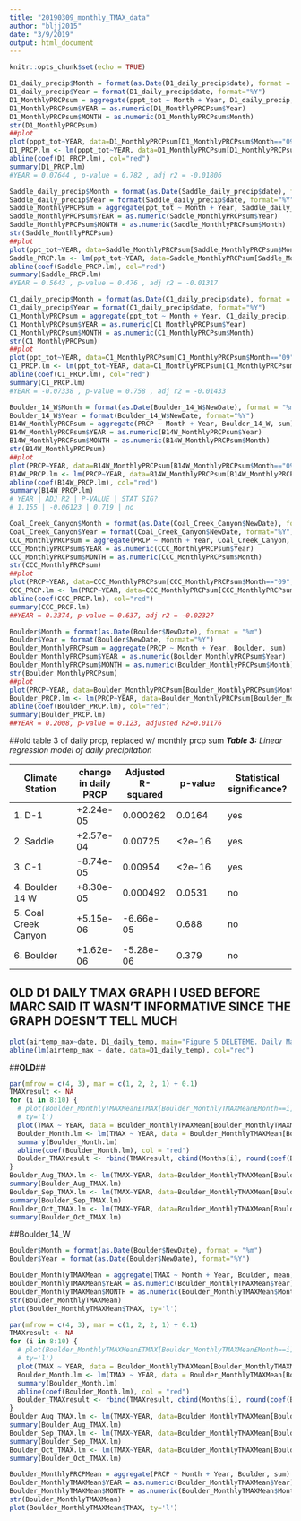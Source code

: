 ```yaml
---
title: "20190309_monthly_TMAX_data"
author: "bljj2015"
date: "3/9/2019"
output: html_document
---
```


```r
knitr::opts_chunk$set(echo = TRUE)
```

```r
D1_daily_precip$Month = format(as.Date(D1_daily_precip$date), format = "%m") 
D1_daily_precip$Year = format(D1_daily_precip$date, format="%Y")
D1_MonthlyPRCPsum = aggregate(pppt_tot ~ Month + Year, D1_daily_precip, sum)
D1_MonthlyPRCPsum$YEAR = as.numeric(D1_MonthlyPRCPsum$Year)
D1_MonthlyPRCPsum$MONTH = as.numeric(D1_MonthlyPRCPsum$Month)
str(D1_MonthlyPRCPsum)
##plot
plot(pppt_tot~YEAR, data=D1_MonthlyPRCPsum[D1_MonthlyPRCPsum$Month=="09",], ty='l', xlim=c(1890, 2020)) 
D1_PRCP.lm <- lm(pppt_tot~YEAR, data=D1_MonthlyPRCPsum[D1_MonthlyPRCPsum$Month=="09",]) 
abline(coef(D1_PRCP.lm), col="red")
summary(D1_PRCP.lm)
#YEAR = 0.07644 , p-value = 0.782 , adj r2 = -0.01806
```



```r
Saddle_daily_precip$Month = format(as.Date(Saddle_daily_precip$date), format = "%m") 
Saddle_daily_precip$Year = format(Saddle_daily_precip$date, format="%Y")
Saddle_MonthlyPRCPsum = aggregate(ppt_tot ~ Month + Year, Saddle_daily_precip, sum)
Saddle_MonthlyPRCPsum$YEAR = as.numeric(Saddle_MonthlyPRCPsum$Year)
Saddle_MonthlyPRCPsum$MONTH = as.numeric(Saddle_MonthlyPRCPsum$Month)
str(Saddle_MonthlyPRCPsum)
##plot
plot(ppt_tot~YEAR, data=Saddle_MonthlyPRCPsum[Saddle_MonthlyPRCPsum$Month=="09",], ty='l', xlim=c(1890, 2020)) 
Saddle_PRCP.lm <- lm(ppt_tot~YEAR, data=Saddle_MonthlyPRCPsum[Saddle_MonthlyPRCPsum$Month=="09",]) 
abline(coef(Saddle_PRCP.lm), col="red")
summary(Saddle_PRCP.lm)
#YEAR = 0.5643 , p-value = 0.476 , adj r2 = -0.01317
```



```r
C1_daily_precip$Month = format(as.Date(C1_daily_precip$date), format = "%m") 
C1_daily_precip$Year = format(C1_daily_precip$date, format="%Y")
C1_MonthlyPRCPsum = aggregate(ppt_tot ~ Month + Year, C1_daily_precip, sum)
C1_MonthlyPRCPsum$YEAR = as.numeric(C1_MonthlyPRCPsum$Year)
C1_MonthlyPRCPsum$MONTH = as.numeric(C1_MonthlyPRCPsum$Month)
str(C1_MonthlyPRCPsum)
##plot
plot(ppt_tot~YEAR, data=C1_MonthlyPRCPsum[C1_MonthlyPRCPsum$Month=="09",], ty='l', xlim=c(1890, 2020)) 
C1_PRCP.lm <- lm(ppt_tot~YEAR, data=C1_MonthlyPRCPsum[C1_MonthlyPRCPsum$Month=="09",]) 
abline(coef(C1_PRCP.lm), col="red")
summary(C1_PRCP.lm)
#YEAR = -0.07338 , p-value = 0.758 , adj r2 = -0.01433
```



```r
Boulder_14_W$Month = format(as.Date(Boulder_14_W$NewDate), format = "%m") 
Boulder_14_W$Year = format(Boulder_14_W$NewDate, format="%Y")
B14W_MonthlyPRCPsum = aggregate(PRCP ~ Month + Year, Boulder_14_W, sum)
B14W_MonthlyPRCPsum$YEAR = as.numeric(B14W_MonthlyPRCPsum$Year)
B14W_MonthlyPRCPsum$MONTH = as.numeric(B14W_MonthlyPRCPsum$Month)
str(B14W_MonthlyPRCPsum)
##plot
plot(PRCP~YEAR, data=B14W_MonthlyPRCPsum[B14W_MonthlyPRCPsum$Month=="09",], ty='l', xlim=c(1990, 2020)) 
B14W_PRCP.lm <- lm(PRCP~YEAR, data=B14W_MonthlyPRCPsum[B14W_MonthlyPRCPsum$Month=="09",]) 
abline(coef(B14W_PRCP.lm), col="red")
summary(B14W_PRCP.lm)
# YEAR | ADJ R2 | P-VALUE | STAT SIG?
# 1.155 | -0.06123 | 0.719 | no
```



```r
Coal_Creek_Canyon$Month = format(as.Date(Coal_Creek_Canyon$NewDate), format = "%m") 
Coal_Creek_Canyon$Year = format(Coal_Creek_Canyon$NewDate, format="%Y")
CCC_MonthlyPRCPsum = aggregate(PRCP ~ Month + Year, Coal_Creek_Canyon, sum)
CCC_MonthlyPRCPsum$YEAR = as.numeric(CCC_MonthlyPRCPsum$Year)
CCC_MonthlyPRCPsum$MONTH = as.numeric(CCC_MonthlyPRCPsum$Month)
str(CCC_MonthlyPRCPsum)
##plot
plot(PRCP~YEAR, data=CCC_MonthlyPRCPsum[CCC_MonthlyPRCPsum$Month=="09",], ty='l', xlim=c(1890, 2020)) 
CCC_PRCP.lm <- lm(PRCP~YEAR, data=CCC_MonthlyPRCPsum[CCC_MonthlyPRCPsum$Month=="09",]) 
abline(coef(CCC_PRCP.lm), col="red")
summary(CCC_PRCP.lm)
##YEAR = 0.3374, p-value = 0.637, adj r2 = -0.02327
```




```r
Boulder$Month = format(as.Date(Boulder$NewDate), format = "%m") 
Boulder$Year = format(Boulder$NewDate, format="%Y")
Boulder_MonthlyPRCPsum = aggregate(PRCP ~ Month + Year, Boulder, sum)
Boulder_MonthlyPRCPsum$YEAR = as.numeric(Boulder_MonthlyPRCPsum$Year)
Boulder_MonthlyPRCPsum$MONTH = as.numeric(Boulder_MonthlyPRCPsum$Month)
str(Boulder_MonthlyPRCPsum)
##plot
plot(PRCP~YEAR, data=Boulder_MonthlyPRCPsum[Boulder_MonthlyPRCPsum$Month=="09",], ty='l', xlim=c(1890, 2020)) 
Boulder_PRCP.lm <- lm(PRCP~YEAR, data=Boulder_MonthlyPRCPsum[Boulder_MonthlyPRCPsum$Month=="09",]) 
abline(coef(Boulder_PRCP.lm), col="red")
summary(Boulder_PRCP.lm)
##YEAR = 0.2008, p-value = 0.123, adjusted R2=0.01176
```






##old table 3 of daily prcp, replaced w/ monthly prcp sum
_**Table 3:** Linear regression model of daily precipitation_

Climate Station | change in daily PRCP | Adjusted R-squared | p-value | Statistical significance?
--------------- | ----------- | ------------- | ------------ | ---------------
1. D-1               | +2.24e-05 | 0.000262  | 0.0164 | yes
2. Saddle            | +2.57e-04 | 0.00725  | <2e-16 | yes
3. C-1               | -8.74e-05 | 0.00954   | <2e-16 | yes
4. Boulder 14 W      | +8.30e-05 | 0.000492 | 0.0531 | no
5. Coal Creek Canyon | +5.15e-06 | -6.66e-05 | 0.688 | no
6. Boulder           | +1.62e-06 | -5.28e-06 | 0.379 | no


## OLD D1 DAILY TMAX GRAPH I USED BEFORE MARC SAID IT WASN'T INFORMATIVE SINCE THE GRAPH DOESN'T TELL MUCH

```r
plot(airtemp_max~date, D1_daily_temp, main="Figure 5 DELETEME. Daily Max Temp at D-1 Station", xlab = "Date (Year)", ylab = "Daily Max Temperature (°C)", ty='l', las=1)
abline(lm(airtemp_max ~ date, data=D1_daily_temp), col="red")

```

##**OLD**##

```r
par(mfrow = c(4, 3), mar = c(1, 2, 2, 1) + 0.1) 
TMAXresult <- NA 
for (i in 8:10) { 
  # plot(Boulder_MonthlyTMAXMean£TMAX[Boulder_MonthlyTMAXMean£Month==i], 
  # ty='l') 
  plot(TMAX ~ YEAR, data = Boulder_MonthlyTMAXMean[Boulder_MonthlyTMAXMean$MONTH == i, ], ty = "l", las = 1, xlim = c(1940, 2020), main = Months[i])
  Boulder_Month.lm <- lm(TMAX ~ YEAR, data = Boulder_MonthlyTMAXMean[Boulder_MonthlyTMAXMean$MONTH == i, ]) 
  summary(Boulder_Month.lm)
  abline(coef(Boulder_Month.lm), col = "red")
  Boulder_TMAXresult <- rbind(TMAXresult, cbind(Months[i], round(coef(Boulder_Month.lm)[2], 4), round(summary(Boulder_Month.lm)$coefficients[2, 4], 4), round(summary(Boulder_Month.lm)$r.squared, 3)))
}
Boulder_Aug_TMAX.lm <- lm(TMAX~YEAR, data=Boulder_MonthlyTMAXMean[Boulder_MonthlyTMAXMean$Month=="08",])
summary(Boulder_Aug_TMAX.lm)
Boulder_Sep_TMAX.lm <- lm(TMAX~YEAR, data=Boulder_MonthlyTMAXMean[Boulder_MonthlyTMAXMean$Month=="09",])
summary(Boulder_Sep_TMAX.lm)
Boulder_Oct_TMAX.lm <- lm(TMAX~YEAR, data=Boulder_MonthlyTMAXMean[Boulder_MonthlyTMAXMean$Month=="10",])
summary(Boulder_Oct_TMAX.lm)
```

##Boulder_14_W

```r
Boulder$Month = format(as.Date(Boulder$NewDate), format = "%m")
Boulder$Year = format(as.Date(Boulder$NewDate), format="%Y")
```

```r
Boulder_MonthlyTMAXMean = aggregate(TMAX ~ Month + Year, Boulder, mean)
Boulder_MonthlyTMAXMean$YEAR = as.numeric(Boulder_MonthlyTMAXMean$Year)
Boulder_MonthlyTMAXMean$MONTH = as.numeric(Boulder_MonthlyTMAXMean$Month)
str(Boulder_MonthlyTMAXMean)
plot(Boulder_MonthlyTMAXMean$TMAX, ty='l')
```

```r
par(mfrow = c(4, 3), mar = c(1, 2, 2, 1) + 0.1) 
TMAXresult <- NA 
for (i in 8:10) { 
  # plot(Boulder_MonthlyTMAXMean£TMAX[Boulder_MonthlyTMAXMean£Month==i], 
  # ty='l') 
  plot(TMAX ~ YEAR, data = Boulder_MonthlyTMAXMean[Boulder_MonthlyTMAXMean$MONTH == i, ], ty = "l", las = 1, xlim = c(1940, 2020), main = Months[i])
  Boulder_Month.lm <- lm(TMAX ~ YEAR, data = Boulder_MonthlyTMAXMean[Boulder_MonthlyTMAXMean$MONTH == i, ]) 
  summary(Boulder_Month.lm)
  abline(coef(Boulder_Month.lm), col = "red")
  Boulder_TMAXresult <- rbind(TMAXresult, cbind(Months[i], round(coef(Boulder_Month.lm)[2], 4), round(summary(Boulder_Month.lm)$coefficients[2, 4], 4), round(summary(Boulder_Month.lm)$r.squared, 3)))
}
Boulder_Aug_TMAX.lm <- lm(TMAX~YEAR, data=Boulder_MonthlyTMAXMean[Boulder_MonthlyTMAXMean$Month=="08",])
summary(Boulder_Aug_TMAX.lm)
Boulder_Sep_TMAX.lm <- lm(TMAX~YEAR, data=Boulder_MonthlyTMAXMean[Boulder_MonthlyTMAXMean$Month=="09",])
summary(Boulder_Sep_TMAX.lm)
Boulder_Oct_TMAX.lm <- lm(TMAX~YEAR, data=Boulder_MonthlyTMAXMean[Boulder_MonthlyTMAXMean$Month=="10",])
summary(Boulder_Oct_TMAX.lm)
```

```r
Boulder_MonthlyPRCPMean = aggregate(PRCP ~ Month + Year, Boulder, sum)
Boulder_MonthlyTMAXMean$YEAR = as.numeric(Boulder_MonthlyTMAXMean$Year)
Boulder_MonthlyTMAXMean$MONTH = as.numeric(Boulder_MonthlyTMAXMean$Month)
str(Boulder_MonthlyTMAXMean)
plot(Boulder_MonthlyTMAXMean$TMAX, ty='l')
```